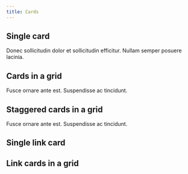 ```yaml
---
title: Cards
---
```



## Single card

<Card title="In consectetur diam">
  Donec sollicitudin dolor et sollicitudin efficitur. Nullam semper posuere
  lacinia.
</Card>

## Cards in a grid

<CardGrid>
  <Card title="Lorem" icon="star">
    Fusce ornare ante est.
  </Card>
  <Card title="Ipsum" icon="moon">
    Suspendisse ac tincidunt.
  </Card>
</CardGrid>

## Staggered cards in a grid

<CardGrid stagger>
  <Card title="Lorem" icon="star">
    Fusce ornare ante est.
  </Card>
  <Card title="Ipsum" icon="moon">
    Suspendisse ac tincidunt.
  </Card>
</CardGrid>

## Single link card

<LinkCard
  title="In consectetur diam"
  description="Donec sollicitudin dolor et sollicitudin efficitur"
  href="#_"
/>

## Link cards in a grid

<CardGrid>
  <LinkCard title="Fusce ornare ante est" href="#_" />
  <LinkCard title="Suspendisse ac tincidunt" href="#_" />
</CardGrid>
